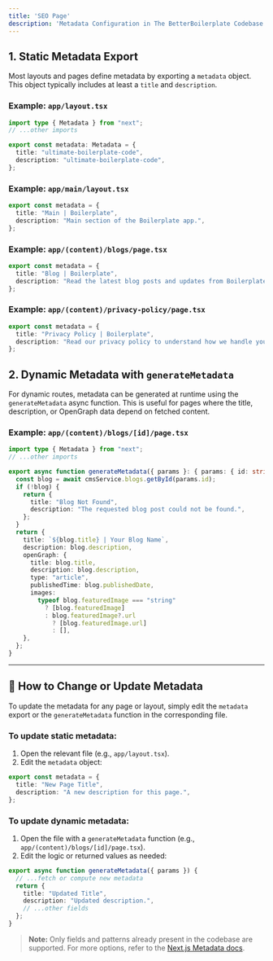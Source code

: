 ```yaml
---
title: 'SEO Page'
description: 'Metadata Configuration in The BetterBoilerplate Codebase'
---
```


## 1. Static Metadata Export

Most layouts and pages define metadata by exporting a `metadata` object. This object typically includes at least a `title` and `description`.

### Example: `app/layout.tsx`
```ts
import type { Metadata } from "next";
// ...other imports

export const metadata: Metadata = {
  title: "ultimate-boilerplate-code",
  description: "ultimate-boilerplate-code",
};
```


### Example: `app/main/layout.tsx`
```ts
export const metadata = {
  title: "Main | Boilerplate",
  description: "Main section of the Boilerplate app.",
};
```


### Example: `app/(content)/blogs/page.tsx`
```ts
export const metadata = {
  title: "Blog | Boilerplate",
  description: "Read the latest blog posts and updates from Boilerplate.",
};
```

### Example: `app/(content)/privacy-policy/page.tsx`
```ts
export const metadata = {
  title: "Privacy Policy | Boilerplate",
  description: "Read our privacy policy to understand how we handle your data.",
};
```

## 2. Dynamic Metadata with `generateMetadata`

For dynamic routes, metadata can be generated at runtime using the `generateMetadata` async function. This is useful for pages where the title, description, or OpenGraph data depend on fetched content.

### Example: `app/(content)/blogs/[id]/page.tsx`
```ts
import type { Metadata } from "next";
// ...other imports

export async function generateMetadata({ params }: { params: { id: string } }): Promise<Metadata> {
  const blog = await cmsService.blogs.getById(params.id);
  if (!blog) {
    return {
      title: "Blog Not Found",
      description: "The requested blog post could not be found.",
    };
  }
  return {
    title: `${blog.title} | Your Blog Name`,
    description: blog.description,
    openGraph: {
      title: blog.title,
      description: blog.description,
      type: "article",
      publishedTime: blog.publishedDate,
      images:
        typeof blog.featuredImage === "string"
          ? [blog.featuredImage]
          : blog.featuredImage?.url
            ? [blog.featuredImage.url]
            : [],
    },
  };
}
```

---

## 🔄 How to Change or Update Metadata

To update the metadata for any page or layout, simply edit the `metadata` export or the `generateMetadata` function in the corresponding file.

### To update static metadata:
1. Open the relevant file (e.g., `app/layout.tsx`).
2. Edit the `metadata` object:

```ts
export const metadata = {
  title: "New Page Title",
  description: "A new description for this page.",
};
```

### To update dynamic metadata:
1. Open the file with a `generateMetadata` function (e.g., `app/(content)/blogs/[id]/page.tsx`).
2. Edit the logic or returned values as needed:

```ts
export async function generateMetadata({ params }) {
  // ...fetch or compute new metadata
  return {
    title: "Updated Title",
    description: "Updated description.",
    // ...other fields
  };
}
```

> **Note:** Only fields and patterns already present in the codebase are supported. For more options, refer to the [Next.js Metadata docs](https://nextjs.org/docs/app/building-your-application/optimizing/metadata). 